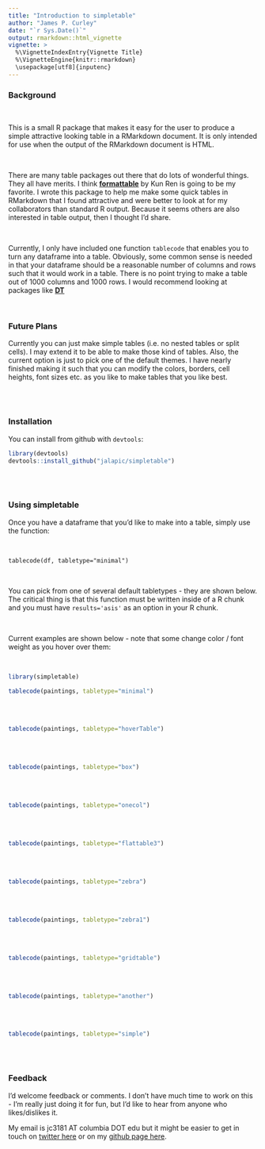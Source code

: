 ```yaml
---
title: "Introduction to simpletable"
author: "James P. Curley"
date: "`r Sys.Date()`"
output: rmarkdown::html_vignette
vignette: >
  %\VignetteIndexEntry{Vignette Title}
  %\VignetteEngine{knitr::rmarkdown}
  \usepackage[utf8]{inputenc}
---
```



### Background

<br>

This is a small R package that makes it easy for the user to produce a simple attractive looking table in a RMarkdown document.  It is only intended for use when the output of the RMarkdown document is HTML.

<br>

There are many table packages out there that do lots of wonderful things.  They all have merits. I think [<b>formattable</b>](https://github.com/renkun-ken/formattable) by Kun Ren is going to be my favorite. I wrote this package to help me make some quick tables in RMarkdown that I found attractive and were better to look at for my collaborators than standard R output.  Because it seems others are also interested in table output, then I thought I'd share.

<br>

Currently, I only have included one function `tablecode` that enables you to turn any dataframe into a table.  Obviously, some common sense is needed in that your dataframe should be a reasonable number of columns and rows such that it would work in a table.  There is no point trying to make a table out of 1000 columns and 1000 rows.  I would recommend looking at packages like [<b>DT</b>](http://rstudio.github.io/DT/)


<br>


### Future Plans

Currently you can just make simple tables (i.e. no nested tables or split cells).  I may extend it to be able to make those kind of tables.  Also, the current option is just to pick one of the default themes.  I have nearly finished making it such that you can modify the colors, borders, cell heights, font sizes etc. as you like to make tables that you like best.


<br>
<br>


### Installation

You can install from github with `devtools`:

```r
library(devtools)
devtools::install_github("jalapic/simpletable")
```


<br>
<br>


### Using simpletable

Once you have a dataframe that you'd like to make into a table, simply use the function:

<br>

`tablecode(df, tabletype="minimal")`

<br>

You can pick from one of several default tabletypes - they are shown below.   The critical thing is that this function must be written inside of a R chunk and you must have `results='asis'` as an option in your R chunk.

<br>

Current examples are shown below - note that some change color / font weight as you hover over them:

<br>


```r

library(simpletable)

tablecode(paintings, tabletype="minimal")

```


<br>
<br>

```r
tablecode(paintings, tabletype="hoverTable")
```

<br>
<br>

```r
tablecode(paintings, tabletype="box")
```

<br>
<br>

```r
tablecode(paintings, tabletype="onecol")
```

<br>
<br>

```r
tablecode(paintings, tabletype="flattable3")
```

<br>
<br>

```r
tablecode(paintings, tabletype="zebra")
```

<br>
<br>

```r
tablecode(paintings, tabletype="zebra1")
```
<br>
<br>

```r
tablecode(paintings, tabletype="gridtable")
```
<br>
<br>

```r
tablecode(paintings, tabletype="another")
```

<br>
<br>

```r
tablecode(paintings, tabletype="simple")
```

<br>
<br>


### Feedback

I'd welcome feedback or comments.  I don't have much time to work on this - I'm really just doing it for fun, but I'd like to hear from anyone who likes/dislikes it.   

My email is jc3181 AT columbia DOT edu but it might be easier to get in touch on [twitter here](https://twitter.com/jalapic)  or on my [github page here](https://github.com/jalapic).

<br>
